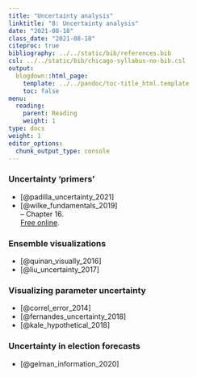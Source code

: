 ```yaml
---
title: "Uncertainty analysis"
linktitle: "8: Uncertainty analysis"
date: "2021-08-18"
class_date: "2021-08-18"
citeproc: true
bibliography: ../../static/bib/references.bib
csl: ../../static/bib/chicago-syllabus-no-bib.csl
output:
  blogdown::html_page:
    template: ../../pandoc/toc-title_html.template
    toc: false
menu:
  reading:
    parent: Reading
    weight: 1
type: docs
weight: 1
editor_options:
  chunk_output_type: console
---
```


### Uncertainty 'primers'

- [@padilla_uncertainty_2021]
- [@wilke_fundamentals_2019]\
-- Chapter 16.\
[Free online](https://clauswilke.com/dataviz/).

### Ensemble visualizations

- [@quinan_visually_2016]
- [@liu_uncertainty_2017]

### Visualizing parameter uncertainty

- [@correl_error_2014]
- [@fernandes_uncertainty_2018]
- [@kale_hypothetical_2018]

### Uncertainty in election forecasts

- [@gelman_information_2020]
